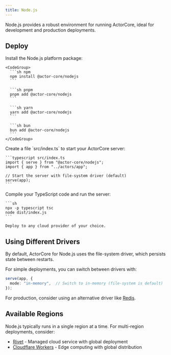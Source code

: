 ```yaml
---
title: Node.js
---
```



Node.js provides a robust environment for running ActorCore, ideal for development and production deployments.

<MvpWarning />

## Deploy

<Steps>
  <StepStartFramework />

  <Step title="Install dependencies">
    Install the Node.js platform package:
    
    <CodeGroup>
      ```sh npm
      npm install @actor-core/nodejs
      ```
      
      ```sh pnpm
      pnpm add @actor-core/nodejs
      ```
      
      ```sh yarn
      yarn add @actor-core/nodejs
      ```
      
      ```sh bun
      bun add @actor-core/nodejs
      ```
    </CodeGroup>
  </Step>

  <Step title="Define your server">
    Create a file `src/index.ts` to start your ActorCore server:

    ```typescript src/index.ts
    import { serve } from "@actor-core/nodejs";
    import { app } from "../actors/app";

    // Start the server with file-system driver (default)
    serve(app);
    ```
  </Step>

  <Step title="Deploy to production">
    Compile your TypeScript code and run the server:

    ```sh
    npx -p typescript tsc
    node dist/index.js
    ```

    Deploy to any cloud provider of your choice.
  </Step>

  <StepUpdateClient />
</Steps>

<ExtraNotes />


## Using Different Drivers

By default, ActorCore for Node.js uses the file-system driver, which persists state between restarts.

For simple deployments, you can switch between drivers with:

```typescript
serve(app, {
  mode: "in-memory",  // Switch to in-memory (file-system is default)
});
```

For production, consider using an alternative driver like [Redis](/drivers/redis).

## Available Regions

Node.js typically runs in a single region at a time. For multi-region deployments, consider:

- [Rivet](/platforms/rivet) - Managed cloud service with global deployment
- [Cloudflare Workers](/platforms/cloudflare-workers) - Edge computing with global distribution

<SetupNextSteps />
